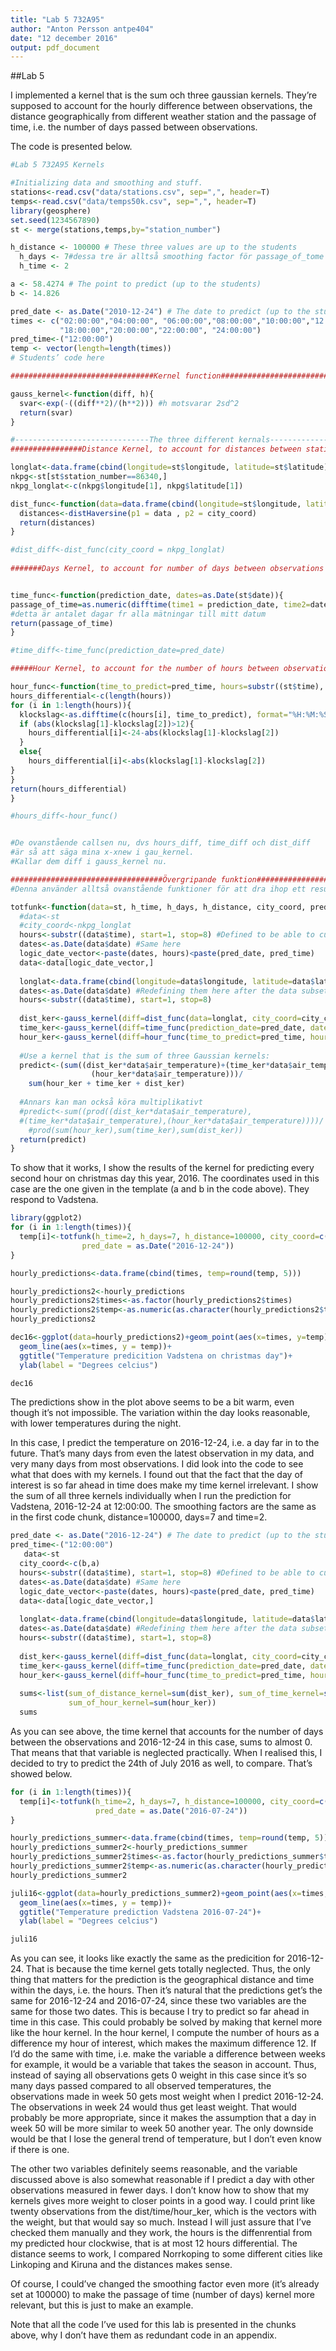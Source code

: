 ```yaml
---
title: "Lab 5 732A95"
author: "Anton Persson antpe404"
date: "12 december 2016"
output: pdf_document
---
```

##Lab 5 

I implemented a kernel that is the sum och three gaussian kernels. They're supposed to account for the hourly difference between observations, the distance geographically from different weather station and the passage of time, i.e. the number of days passed between observations.

The code is presented below.

```r
#Lab 5 732A95 Kernels

#Initializing data and smoothing and stuff.
stations<-read.csv("data/stations.csv", sep=",", header=T)
temps<-read.csv("data/temps50k.csv", sep=",", header=T)
library(geosphere)
set.seed(1234567890)
st <- merge(stations,temps,by="station_number")

h_distance <- 100000 # These three values are up to the students
  h_days <- 7#dessa tre är alltså smoothing factor för passage_of_tome
  h_time <- 2

a <- 58.4274 # The point to predict (up to the students)
b <- 14.826

pred_date <- as.Date("2010-12-24") # The date to predict (up to the students)
times <- c("02:00:00","04:00:00", "06:00:00","08:00:00","10:00:00","12:00:00","14:00:00","16:00:00",
           "18:00:00","20:00:00","22:00:00", "24:00:00")
pred_time<-("12:00:00")
temp <- vector(length=length(times))
# Students’ code here

################################Kernel function###########################

gauss_kernel<-function(diff, h){
  svar<-exp(-((diff**2)/(h**2))) #h motsvarar 2sd^2
  return(svar)
}

#------------------------------The three different kernals------------------------------------
################Distance Kernel, to account for distances between stations#############

longlat<-data.frame(cbind(longitude=st$longitude, latitude=st$latitude))
nkpg<-st[st$station_number==86340,]
nkpg_longlat<-c(nkpg$longitude[1], nkpg$latitude[1])

dist_func<-function(data=data.frame(cbind(longitude=st$longitude, latitude=st$latitude)), city_coord){
  distances<-distHaversine(p1 = data , p2 = city_coord)
  return(distances)
}

#dist_diff<-dist_func(city_coord = nkpg_longlat)
  
#######Days Kernel, to account for number of days between observations and day of interest########


time_func<-function(prediction_date, dates=as.Date(st$date)){
passage_of_time=as.numeric(difftime(time1 = prediction_date, time2=dates, units="days")) 
#detta är antalet dagar fr alla mätningar till mitt datum
return(passage_of_time)
}

#time_diff<-time_func(prediction_date=pred_date)

#####Hour Kernel, to account for the number of hours between observations and hour of interest########

hour_func<-function(time_to_predict=pred_time, hours=substr((st$time), start=1, stop=8)){
hours_differential<-c(length(hours))
for (i in 1:length(hours)){
  klockslag<-as.difftime(c(hours[i], time_to_predict), format="%H:%M:%S", units="hours")
  if (abs(klockslag[1]-klockslag[2])>12){
    hours_differential[i]<-24-abs(klockslag[1]-klockslag[2])
  }
  else{
    hours_differential[i]<-abs(klockslag[1]-klockslag[2])
}
}
return(hours_differential)  
}

#hours_diff<-hour_func()


#De ovanstående callsen nu, dvs hours_diff, time_diff och dist_diff 
#är så att säga mina x-xnew i gau_kernel.
#Kallar dem diff i gauss_kernel nu.

##################################Övergripande funktion####################################
#Denna använder alltså ovanstående funktioner för att dra ihop ett resultat.

totfunk<-function(data=st, h_time, h_days, h_distance, city_coord, pred_time, pred_date){
  #data<-st
  #city_coord<-nkpg_longlat
  hours<-substr((data$time), start=1, stop=8) #Defined to be able to cut the data
  dates<-as.Date(data$date) #Same here
  logic_date_vector<-paste(dates, hours)<paste(pred_date, pred_time)
  data<-data[logic_date_vector,]
  
  longlat<-data.frame(cbind(longitude=data$longitude, latitude=data$latitude))
  dates<-as.Date(data$date) #Redefining them here after the data subset
  hours<-substr((data$time), start=1, stop=8)
  
  dist_ker<-gauss_kernel(diff=dist_func(data=longlat, city_coord=city_coord),h=h_distance)
  time_ker<-gauss_kernel(diff=time_func(prediction_date=pred_date, dates=dates), h=h_days)
  hour_ker<-gauss_kernel(diff=hour_func(time_to_predict=pred_time, hours=hours), h=h_time)
  
  #Use a kernel that is the sum of three Gaussian kernels:
  predict<-(sum((dist_ker*data$air_temperature)+(time_ker*data$air_temperature)+
                  (hour_ker*data$air_temperature)))/
    sum(hour_ker + time_ker + dist_ker)
  
  #Annars kan man också köra multiplikativt
  #predict<-sum((prod((dist_ker*data$air_temperature),
  #(time_ker*data$air_temperature),(hour_ker*data$air_temperature))))/
    #prod(sum(hour_ker),sum(time_ker),sum(dist_ker))
  return(predict)
}


```

To show that it works, I show the results of the kernel for predicting every second hour on christmas day this year, 2016. The coordinates used in this case are the one given in the template (a and b in the code above). They respond to Vadstena.

```r
library(ggplot2)
for (i in 1:length(times)){
  temp[i]<-totfunk(h_time=2, h_days=7, h_distance=100000, city_coord=c(b,a), pred_time=times[i],
                pred_date = as.Date("2016-12-24"))
}

hourly_predictions<-data.frame(cbind(times, temp=round(temp, 5)))

hourly_predictions2<-hourly_predictions
hourly_predictions2$times<-as.factor(hourly_predictions2$times)
hourly_predictions2$temp<-as.numeric(as.character(hourly_predictions2$temp))
hourly_predictions2

dec16<-ggplot(data=hourly_predictions2)+geom_point(aes(x=times, y=temp))+
  geom_line(aes(x=times, y = temp))+
  ggtitle("Temperature predicition Vadstena on christmas day")+
  ylab(label = "Degrees celcius")

dec16
```

The predictions show in the plot above seems to be a bit warm, even though it's not impossible. The variation within the day looks reasonable, with lower temperatures during the night. 

In this case, I predict the temperature on 2016-12-24, i.e. a day far in to the future. That's many days from even the latest observation in my data, and very many days from most observations. I did look into the code to see what that does with my kernels. I found out that the fact that the day of interest is so far ahead in time does make my time kernel irrelevant. I show the sum of all three kernels individually when I run the prediction for Vadstena, 2016-12-24 at 12:00:00. The smoothing factors are the same as in the first code chunk, distance=100000, days=7 and time=2.


```r
pred_date <- as.Date("2016-12-24") # The date to predict (up to the students)
pred_time<-("12:00:00")  
   data<-st
  city_coord<-c(b,a)
  hours<-substr((data$time), start=1, stop=8) #Defined to be able to cut the data
  dates<-as.Date(data$date) #Same here
  logic_date_vector<-paste(dates, hours)<paste(pred_date, pred_time)
  data<-data[logic_date_vector,]
  
  longlat<-data.frame(cbind(longitude=data$longitude, latitude=data$latitude))
  dates<-as.Date(data$date) #Redefining them here after the data subset
  hours<-substr((data$time), start=1, stop=8)
  
  dist_ker<-gauss_kernel(diff=dist_func(data=longlat, city_coord=city_coord),h=h_distance)
  time_ker<-gauss_kernel(diff=time_func(prediction_date=pred_date, dates=dates), h=h_days)
  hour_ker<-gauss_kernel(diff=hour_func(time_to_predict=pred_time, hours=hours), h=h_time)
  
  sums<-list(sum_of_distance_kernel=sum(dist_ker), sum_of_time_kernel=sum(time_ker),
             sum_of_hour_kernel=sum(hour_ker))
  sums

```

As you can see above, the time kernel that accounts for the number of days between the observations and 2016-12-24 in this case, sums to almost 0. That means that that variable is neglected practically. When I realised this, I decided to try to predict the 24th of July 2016 as well, to compare. That's showed below.

```r
for (i in 1:length(times)){
  temp[i]<-totfunk(h_time=2, h_days=7, h_distance=100000, city_coord=c(b,a), pred_time=times[i],
                   pred_date = as.Date("2016-07-24"))
}

hourly_predictions_summer<-data.frame(cbind(times, temp=round(temp, 5)))
hourly_predictions_summer2<-hourly_predictions_summer
hourly_predictions_summer2$times<-as.factor(hourly_predictions_summer$times)
hourly_predictions_summer2$temp<-as.numeric(as.character(hourly_predictions_summer$temp))
hourly_predictions_summer2

juli16<-ggplot(data=hourly_predictions_summer2)+geom_point(aes(x=times, y=temp))+
  geom_line(aes(x=times, y = temp))+
  ggtitle("Temperature prediction Vadstena 2016-07-24")+
  ylab(label = "Degrees celcius")

juli16

```

As you can see, it looks like exactly the same as the predicition for 2016-12-24. That is because the time kernel gets totally neglected. Thus, the only thing that matters for the prediction is the geographical distance and time within the days, i.e. the hours. Then it's natural that the predictions get's the same for 2016-12-24 and 2016-07-24, since these two variables are the same for those two dates. This is because I try to predict so far ahead in time in this case. This could probably be solved by making that kernel more like the hour kernel. In the hour kernel, I compute the number of hours as a difference my hour of interest, which makes the maximum difference 12. If I'd do the same with time, i.e. make the variable a difference between weeks for example, it would be a variable that takes the season in account. Thus, instead of saying all observations gets 0 weight in this case since it's so many days passed compared to all observed temperatures, the observations made in week 50 gets most weight when I predict 2016-12-24. The observations in week 24 would thus get least weight.
That would probably be more appropriate, since it makes the assumption that a day in week 50 will be more similar to week 50 another year. The only downside would be that I lose the general trend of temperature, but I don't even know if there is one. 

The other two variables definitely seems reasonable, and the variable discussed above is also somewhat reasonable if I predict a day with other observations measured in fewer days. I don't know how to show that my kernels gives more weight to closer points in a good way. I could print like twenty observations from the dist/time/hour_ker, which is the vectors with the weight, but that would say so much. Instead I will just assure that I've checked them manually and they work, the hours is the diffenrential from my predicted hour clockwise, that is at most 12 hours differential. The distance seems to work, I compared Norrkoping to some different cities like Linkoping and Kiruna and the distances makes sense.

Of course, I could've changed the smoothing factor even more (it's already set at 100000) to make the passage of time (number of days) kernel more relevant, but this is just to make an example.

Note that all the code I've used for this lab is presented in the chunks above, why I don't have them as redundant code in an appendix.

